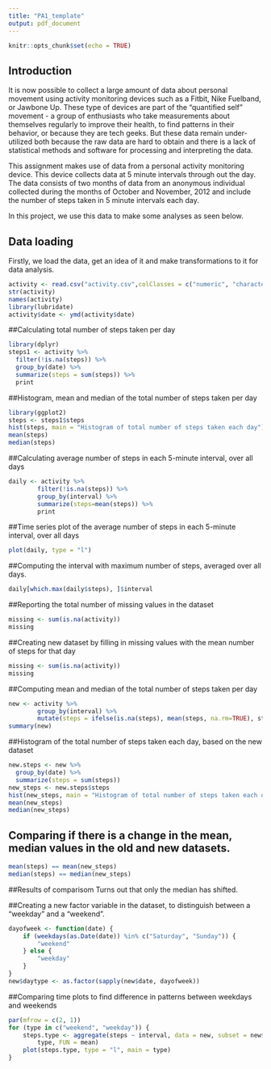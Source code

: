 ```yaml
---
title: "PA1_template"
output: pdf_document
---
```


```r
knitr::opts_chunk$set(echo = TRUE)
```

## Introduction 

It is now possible to collect a large amount of data about personal movement using activity monitoring devices such as a Fitbit, Nike Fuelband, or Jawbone Up. These type of devices are part of the "quantified self" movement - a group of enthusiasts who take measurements about themselves regularly to improve their health, to find patterns in their behavior, or because they are tech geeks. But these data remain under-utilized both because the raw data are hard to obtain and there is a lack of statistical methods and software for processing and interpreting the data.

This assignment makes use of data from a personal activity monitoring device. This device collects data at 5 minute intervals through out the day. The data consists of two months of data from an anonymous individual collected during the months of October and November, 2012 and include the number of steps taken in 5 minute intervals each day.

In this project, we use this data to make some analyses as seen below.

## Data loading

Firstly, we load the data, get an idea of it and make transformations to it for data analysis.

```r
activity <- read.csv("activity.csv",colClasses = c("numeric", "character","integer"))
str(activity)
names(activity)
library(lubridate)
activity$date <- ymd(activity$date)
```

##Calculating total number of steps taken per day
```r
library(dplyr)
steps1 <- activity %>%
  filter(!is.na(steps)) %>%
  group_by(date) %>%
  summarize(steps = sum(steps)) %>%
  print
```

##Histogram, mean and median of the total number of steps taken per day
```r
library(ggplot2)
steps <- steps1$steps
hist(steps, main = "Histogram of total number of steps taken each day")
mean(steps)
median(steps)
```

##Calculating average number of steps in each 5-minute interval, over all days
```r
daily <- activity %>%
        filter(!is.na(steps)) %>%
        group_by(interval) %>%
        summarize(steps=mean(steps)) %>%
        print
```

##Time series plot of the average number of steps in each 5-minute interval, over all days
```r
plot(daily, type = "l")
```

##Computing the interval with maximum number of steps, averaged over all days.
```r
daily[which.max(daily$steps), ]$interval
```

##Reporting the total number of missing values in the dataset
```r
missing <- sum(is.na(activity))
missing
```
##Creating new dataset by filling in missing values with the mean number of steps for that day
```r
missing <- sum(is.na(activity))
missing
```

##Computing mean and median of the total number of steps taken per day
```r
new <- activity %>%
        group_by(interval) %>%
        mutate(steps = ifelse(is.na(steps), mean(steps, na.rm=TRUE), steps))
summary(new)
```

##Histogram of the total number of steps taken each day, based on the new dataset 
```r
new.steps <- new %>%
  group_by(date) %>%
  summarize(steps = sum(steps)) 
new_steps <- new.steps$steps
hist(new_steps, main = "Histogram of total number of steps taken each day, based on new dataset")
mean(new_steps)
median(new_steps)
```

## Comparing if there is a change in the mean, median values in the old and new datasets.
```r
mean(steps) == mean(new_steps)
median(steps) == median(new_steps)
```

##Results of comparisom
Turns out that only the median has shifted.

##Creating a new factor variable in the dataset, to distinguish between a "weekday" and a "weekend".
```r
dayofweek <- function(date) {
    if (weekdays(as.Date(date)) %in% c("Saturday", "Sunday")) {
        "weekend"
    } else {
        "weekday"
    }
}
new$daytype <- as.factor(sapply(new$date, dayofweek))
```

##Comparing time plots to find difference in patterns between weekdays and weekends
```r
par(mfrow = c(2, 1))
for (type in c("weekend", "weekday")) {
    steps.type <- aggregate(steps ~ interval, data = new, subset = new$daytype == 
        type, FUN = mean)
    plot(steps.type, type = "l", main = type)
}
```
